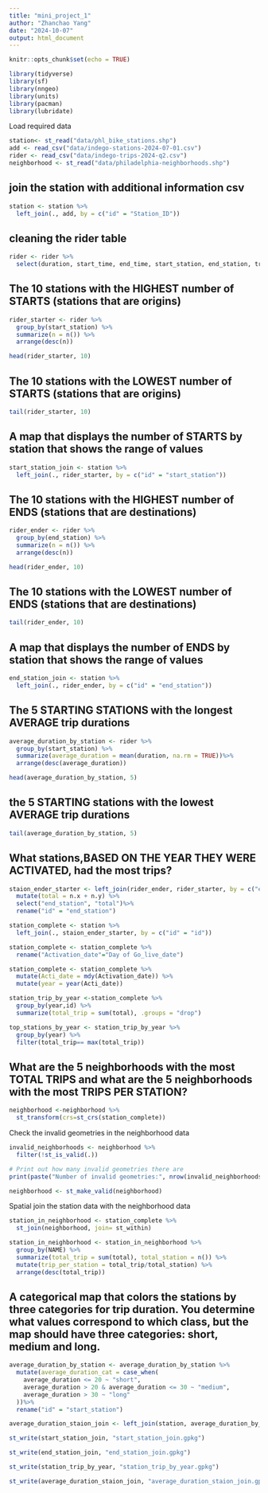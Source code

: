 ```yaml
---
title: "mini_project_1"
author: "Zhanchao Yang"
date: "2024-10-07"
output: html_document
---
```


```r
knitr::opts_chunk$set(echo = TRUE)

library(tidyverse)
library(sf)
library(nngeo)
library(units)
library(pacman)
library(lubridate)
```
Load required data
```r
station<- st_read("data/phl_bike_stations.shp")
add <- read_csv("data/indego-stations-2024-07-01.csv")
rider <- read_csv("data/indego-trips-2024-q2.csv")
neighborhood <- st_read("data/philadelphia-neighborhoods.shp")
```

## join the station with additional information csv
```r
station <- station %>%
  left_join(., add, by = c("id" = "Station_ID")) 
```

## cleaning the rider table

```r
rider <- rider %>%
  select(duration, start_time, end_time, start_station, end_station, trip_route_category, bike_type) 
```

## The 10 stations with the HIGHEST number of STARTS (stations that are origins)
```r
rider_starter <- rider %>%
  group_by(start_station) %>%
  summarize(n = n()) %>%
  arrange(desc(n))
```

```r
head(rider_starter, 10)
```
## The 10 stations with the LOWEST number of STARTS (stations that are origins)
```r
tail(rider_starter, 10)
```
## A map that displays the number of STARTS by station that shows the range of values
```r
start_station_join <- station %>%
  left_join(., rider_starter, by = c("id" = "start_station"))
```

## The 10 stations with the HIGHEST number of ENDS (stations that are destinations)
```r
rider_ender <- rider %>%
  group_by(end_station) %>%
  summarize(n = n()) %>%
  arrange(desc(n))
```

```r
head(rider_ender, 10)
```

## The 10 stations with the LOWEST number of ENDS (stations that are destinations)
```r
tail(rider_ender, 10)
```

## A map that displays the number of ENDS by station that shows the range of values
```r
end_station_join <- station %>%
  left_join(., rider_ender, by = c("id" = "end_station"))
```

## The 5 STARTING STATIONS with the longest AVERAGE trip durations
```r
average_duration_by_station <- rider %>%
  group_by(start_station) %>%
  summarize(average_duration = mean(duration, na.rm = TRUE))%>%
  arrange(desc(average_duration))
```

```r
head(average_duration_by_station, 5)
```
## the 5 STARTING stations with the lowest AVERAGE trip durations
```r
tail(average_duration_by_station, 5)
```

## What stations,BASED ON THE YEAR THEY WERE ACTIVATED, had the most trips?
```r
staion_ender_starter <- left_join(rider_ender, rider_starter, by = c("end_station" = "start_station")) %>%
  mutate(total = n.x + n.y) %>%
  select("end_station", "total")%>%
  rename("id" = "end_station")
```

```r
station_complete <- station %>%
  left_join(., staion_ender_starter, by = c("id" = "id"))
```

```r
station_complete <- station_complete %>%
  rename("Activation_date"="Day of Go_live_date")
```

```r
station_complete <- station_complete %>%
  mutate(Acti_date = mdy(Activation_date)) %>%
  mutate(year = year(Acti_date))
```

```r
station_trip_by_year <-station_complete %>%
  group_by(year,id) %>%
  summarize(total_trip = sum(total), .groups = "drop")
```

```r
top_stations_by_year <- station_trip_by_year %>%
  group_by(year) %>%
  filter(total_trip== max(total_trip))
```

## What are the 5 neighborhoods with the most TOTAL TRIPS and what are the 5 neighborhoods with the most TRIPS PER STATION?
```r
neighborhood <-neighborhood %>%
  st_transform(crs=st_crs(station_complete))
```
Check the invalid geometries in the neighborhood data
```r
invalid_neighborhoods <- neighborhood %>%
  filter(!st_is_valid(.))

# Print out how many invalid geometries there are
print(paste("Number of invalid geometries:", nrow(invalid_neighborhoods)))

neighborhood <- st_make_valid(neighborhood)
```
Spatial join the station data with the neighborhood data
```r
station_in_neighborhood <- station_complete %>%
  st_join(neighborhood, join= st_within) 
```

```r
station_in_neighborhood <- station_in_neighborhood %>%
  group_by(NAME) %>%
  summarize(total_trip = sum(total), total_station = n()) %>%
  mutate(trip_per_station = total_trip/total_station) %>%
  arrange(desc(total_trip))
```

## A categorical map that colors the stations by three categories for trip duration. You determine what values correspond to which class, but the map should have three categories: short, medium and long.
```r
average_duration_by_station <- average_duration_by_station %>%
  mutate(average_duration_cat = case_when(
    average_duration <= 20 ~ "short",
    average_duration > 20 & average_duration <= 30 ~ "medium",
    average_duration > 30 ~ "long"
  ))%>%
  rename("id" = "start_station")
```

```r
average_duration_staion_join <- left_join(station, average_duration_by_station, by = c("id" = "id"))
```

```r
st_write(start_station_join, "start_station_join.gpkg")
```
```r
st_write(end_station_join, "end_station_join.gpkg")
```
```r
st_write(station_trip_by_year, "station_trip_by_year.gpkg")
```

```r
st_write(average_duration_staion_join, "average_duration_staion_join.gpkg")
```

